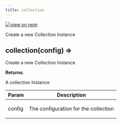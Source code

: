 ```yaml
---
title: collection
---
```


[![view on npm](http://img.shields.io/npm/v/@plexusjs/core.svg)](https://www.npmjs.org/package/@plexusjs/core)

Create a new Collection Instance

<a name='collection'></a>

## collection(config) ⇒

<p>Create a new Collection Instance</p>

**Returns**: <p>A collection Instance</p>

| Param  | Description                                 |
| ------ | ------------------------------------------- |
| config | <p>The configuration for the collection</p> |
